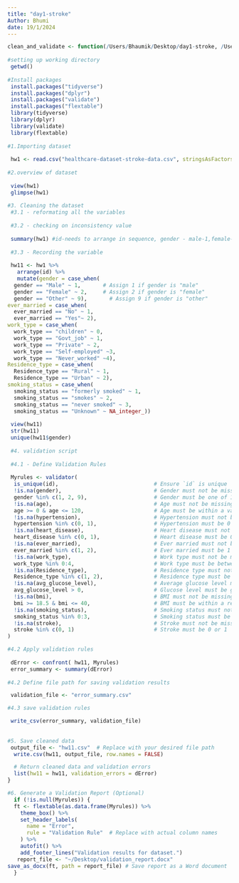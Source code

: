 ```yaml
---
title: "day1-stroke"
Author: Bhumi
date: 19/1/2024
---
```


```r
clean_and_validate <- function(/Users/Bhaumik/Desktop/day1-stroke, /Users/Bhaumik/Desktop/day1-stroke, output_validation_file, report_file = NULL) {
  
#setting up working directory
 getwd()
 
#Install packages
 install.packages("tidyverse")
 install.packages("dplyr")
 install.packages("validate")
 install.packages("flextable")
 library(tidyverse)
 library(dplyr)
 library(validate)
 library(flextable)
 
#1.Importing dataset
 
 hw1 <- read.csv("healthcare-dataset-stroke-data.csv", stringsAsFactors = TRUE)
 
#2.overview of dataset
 
 view(hw1)
 glimpse(hw1)
 
#3. Cleaning the dataset
 #3.1 - reformating all the variables
 
 #3.2 - checking on inconsistency value
 
 summary(hw1) #id-needs to arrange in sequence, gender - male-1,female-2,other-9               , ever_married - 1 n0, 2-yes , work_type: 0-children, 1-Govt.job, 2-private job, 3-self_emplyed, 4-never_work, Residence_type : 1-rural, 2-urban, smoking_status: formerly smoked: 1, smokes:2, neversmoked:3, Unknown needs to turn into N.A
 
 #3.3 - Recording the variable
 
 hw11 <- hw1 %>% 
   arrange(id) %>% 
   mutate(gender = case_when(
  gender == "Male" ~ 1,       # Assign 1 if gender is "male"
  gender == "Female" ~ 2,     # Assign 2 if gender is "female"
  gender == "Other" ~ 9),       # Assign 9 if gender is "other"
ever_married = case_when(
  ever_married == "No" ~ 1,
  ever_married == "Yes"~ 2),
work_type = case_when(
  work_type == "children" ~ 0,
  work_type == "Govt_job" ~ 1,
  work_type == "Private" ~ 2,
  work_type == "Self-employed" ~3,
  work_type == "Never_worked" ~4), 
Residence_type = case_when(
  Residence_type == "Rural" ~ 1,
  Residence_type == "Urban" ~ 2), 
smoking_status = case_when(
  smoking_status == "formerly smoked" ~ 1,
  smoking_status == "smokes" ~ 2,
  smoking_status == "never smoked" ~ 3,
  smoking_status == "Unknown" ~ NA_integer_))
 
 view(hw11)
 str(hw11)
 unique(hw11$gender)
 
 #4. validation script
 
 #4.1 - Define Validation Rules
 
 Myrules <- validator(
  is_unique(id),                              # Ensure `id` is unique
  !is.na(gender),                             # Gender must not be missing
  gender %in% c(1, 2, 9),                     # Gender must be one of 1, 2, or 9
  !is.na(age),                                # Age must not be missing
  age >= 0 & age <= 120,                      # Age must be within a valid range
  !is.na(hypertension),                       # Hypertension must not be missing
  hypertension %in% c(0, 1),                  # Hypertension must be 0 or 1
  !is.na(heart_disease),                      # Heart disease must not be missing
  heart_disease %in% c(0, 1),                 # Heart disease must be 0 or 1
  !is.na(ever_married),                       # Ever married must not be missing
  ever_married %in% c(1, 2),                  # Ever married must be 1 or 2
  !is.na(work_type),                          # Work type must not be missing
  work_type %in% 0:4,                         # Work type must be between 0 and 4
  !is.na(Residence_type),                     # Residence type must not be missing
  Residence_type %in% c(1, 2),                # Residence type must be 1 or 2
  !is.na(avg_glucose_level),                  # Average glucose level must not be missing
  avg_glucose_level > 0,                      # Glucose level must be greater than 0
  !is.na(bmi),                                # BMI must not be missing
  bmi >= 18.5 & bmi <= 40,                    # BMI must be within a reasonable range
  !is.na(smoking_status),                     # Smoking status must not be missing
  smoking_status %in% 0:3,                    # Smoking status must be between 0 and 3
  !is.na(stroke),                             # Stroke must not be missing
  stroke %in% c(0, 1)                         # Stroke must be 0 or 1
)

#4.2 Apply validation rules
 
 dError <- confront( hw11, Myrules)
 error_summary <- summary(dError)
 
#4.2 Define file path for saving validation results

 validation_file <- "error_summary.csv"

#4.3 save validation rules

 write_csv(error_summary, validation_file)
 
 
#5. Save cleaned data
 output_file <- "hw11.csv"  # Replace with your desired file path
  write.csv(hw11, output_file, row.names = FALSE)

  # Return cleaned data and validation errors
  list(hw11 = hw11, validation_errors = dError)
}

#6. Generate a Validation Report (Optional)
  if (!is.null(Myrules)) {
  ft <- flextable(as.data.frame(Myrules)) %>%
    theme_box() %>%
    set_header_labels(
      name = "Error",
      rule = "Validation Rule"  # Replace with actual column names
    ) %>%
    autofit() %>%
    add_footer_lines("Validation results for dataset.")
   report_file <- "~/Desktop/validation_report.docx"
save_as_docx(ft, path = report_file) # Save report as a Word document
  }
 



```
